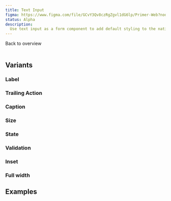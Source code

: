 ```yaml
---
title: Text Input
figma: https://www.figma.com/file/GCvY3Qv8czRgZgvl1dG6lp/Primer-Web?node-id=142%3A595&t=Dal6NmaXAewUCf34-1
status: Alpha
description:
  Use text input as a form component to add default styling to the native text input.
---
```


<Link href="/figma/components">Back to overview</Link>
<br />
<br />

## Variants

<PropertyOverview component='TextInput' />

### Label

<PropertyPreview component='TextInput' property='label?' />

### Trailing Action

<PropertyPreview component='TextInput' property='➡️ trailingAction?' />

### Caption

<PropertyPreview component='TextInput' property='caption?' />

### Size

<PropertyPreview component='TextInput' property='size' />

### State

<PropertyPreview component='TextInput' property='state' />

### Validation

<PropertyPreview component='TextInput' property='validation' />

### Inset

<PropertyPreview component='TextInput' property='inset?' />

### Full width

<PropertyPreview component='TextInput' property='fullWidth?' />

## Examples

<Examples component='TextInput' />

